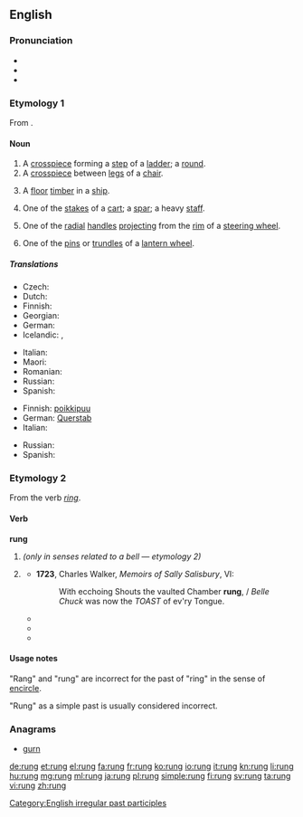 {{Wikisource1911Enc|rung}}
{{also|rừng}}
==English==

===Pronunciation===
* {{IPA|/rʌŋ/}}
* {{rhymes|ʌŋ}}
* {{homophones|lang=en|wrung}}

===Etymology 1===
From {{etyl|ang|en}} {{term|hrung|lang=ang}}.

====Noun====
{{en-noun}}

# A [[crosspiece]] forming a [[step]] of a [[ladder]]; a [[round]].
# A [[crosspiece]] between [[leg]]s of a [[chair]].
# {{context|nautical|dated|lang=en}} A [[floor]] [[timber]] in a [[ship]].
# {{context|dated|lang=en}} One of the [[stake]]s of a [[cart]]; a [[spar]]; a heavy [[staff]].
# {{context|engineering|dated|lang=en}} One of the [[radial]] [[handle]]s [[project]]ing from the [[rim]] of a [[steering wheel]].
# {{context|engineering|dated|lang=en}} One of the [[pin]]s or [[trundle]]s of a [[lantern wheel]].

=====Translations=====
{{trans-top|ladder step}}
* Czech: {{t-|cs|příčka|f}}
* Dutch: {{t+|nl|sport}}
* Finnish: {{t+|fi|puola}}
* Georgian: {{t|ka|საფეხური|sc=Geor}}
* German: {{t+|de|Sprosse|f}}
* Icelandic: {{t-|is|trappa|f}},  {{t+|is|þrep|n}}
{{trans-mid}}
* Italian: {{t-|it|scalino|m}}
* Maori: {{t|mi|kaupae}}
* Romanian: {{t-|ro|treaptă}}
* Russian: {{t+|ru|ступенька|f}}
* Spanish: {{t+|es|travesaño|m}}
{{trans-bottom}}

{{trans-top|crosspiece between chair legs}}
* Finnish: [[poikkipuu]]
* German: [[Querstab]] {{m}}
* Italian: {{t+|it|traversa|f}}
{{trans-mid}}
* Russian: {{t+|ru|перекладина|f}}
* Spanish: {{t+|es|travesaño|m}}
{{trans-bottom}}

===Etymology 2===
From the verb ''[[ring]]''. {{etystub}}

====Verb====
'''rung'''

# {{past participle of|ring|lang=en}} ''(only in senses related to a bell — etymology 2)''
# {{context|chiefly|dialectal|lang=en}} {{simple past of|ring}}
#*'''1723''', Charles Walker, ''Memoirs of Sally Salisbury'', VI:
#*:With ecchoing Shouts the vaulted Chamber '''rung''', / ''Belle Chuck'' was now the ''TOAST'' of ev'ry Tongue.
#* {{quote-journal|journals=Report of State Officers, Board and Committees to the General ...| page=229| 
books.google.com/books?id=YHYbAQAAIAAJ| South Carolina. General Assembly| year=1906| passage=Mr. Seibels, in his testimony, said I '''rung''' him up to see about labels. He is very much mistaken. I '''rung''' him up to see about bottles.}}
#* {{quote-book| title=Wrigleyville: A Magical History Tour of the Chicago Cubs| page=435| books.google.com/books?isbn=1429904801| author=Peter Golenbock| year=1996| passage=So they '''rung''' him up, and the next day he came to me and wanted to know where that pitch was.}}
#* {{quote-book| title=Burning Rainbow Farm: How a Stoner Utopia Went Up in Smoke| page=70| books.google.com/books?isbn=1596919906| author=Dean Kuipers| year=2008| passage="I just '''rung''' him up, told him I was looking for an apartment and some work and got both of them the same day," Moe said.}}

====Usage notes====

"Rang" and "rung" are incorrect for the past of "ring" in the sense of [[encircle]].

"Rung" as a simple past is usually considered incorrect.

===Anagrams===
* [[gurn#English|gurn]]

[[Category:English irregular past participles]]

[[de:rung]]
[[et:rung]]
[[el:rung]]
[[fa:rung]]
[[fr:rung]]
[[ko:rung]]
[[io:rung]]
[[it:rung]]
[[kn:rung]]
[[li:rung]]
[[hu:rung]]
[[mg:rung]]
[[ml:rung]]
[[ja:rung]]
[[pl:rung]]
[[simple:rung]]
[[fi:rung]]
[[sv:rung]]
[[ta:rung]]
[[vi:rung]]
[[zh:rung]]